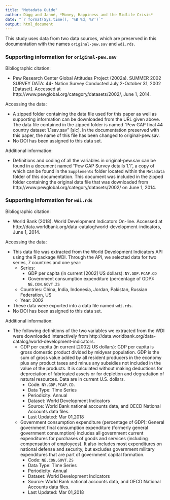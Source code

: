 ```yaml
---
title: "Metadata Guide"
author: Dägg and Janné, *Money, Happiness and the Midlife Crisis*
date: "`r format(Sys.time(), '%B %d, %Y')`"
output: html_document
---
```


This study uses data from two data sources, which are preserved in this documentation with the names `original-pew.sav` and `wdi.rds`.

### Supporting information for `original-pew.sav`

Bibliographic citation:

- Pew Research Center Global Attitudes Project (2002a). SUMMER 2002 SURVEY DATA: 44- Nation Survey Conducted July 2-October 31, 2002 [Dataset]. Accessed at http://www.pewglobal.org/category/datasets/2002/, June 1, 2014.

Accessing the data:

- A zipped folder containing the data file used for this paper as well as supporting information can be downloaded from the URL given above. The data file contained in the zipped folder is named "Pew GAP final 44 country dataset 1.1sav.sav" [sic]. In the documentation preserved with this paper, the name of this file has been changed to original-pew.sav.
- No DOI has been assigned to this data set. 

Additional information:

- Definitions and coding of all the variables in original-pew.sav can be found in a document named "Pew GAP Survey details 1.1", a copy of which can be found in the `Supplements` folder located within the `Metadata` folder of this documentation. This document was included in the zipped folder containing the original data file that was downloaded from http://www.pewglobal.org/category/datasets/2002/ on June 1, 2014.

### Supporting information for `wdi.rds`

Bibliographic citation:

- World Bank (2018). World Development Indicators On-line. Accessed at http://data.worldbank.org/data-catalog/world-development-indicators, June 1, 2014. 

Accessing the data:

- This data file was extracted from the World Development Indicators API using the R package WDI. Through the API, we selected data for two series, 7 countries and one year:
  + Series: 
    * GDP per capita (in current [2002] US dollars): `NY.GDP.PCAP.CD`
    * Government consumption expenditure (percentage of GDP): `NE.CON.GOVT.ZS`
  + Countries: China, India, Indonesia, Jordan, Pakistan, Russian Federation, US
  + Year: 2002
- These data were exported into a data file named `wdi.rds`.
- No DOI has been assigned to this data set. 

Additional information:

- The following definitions of the two variables we extracted from the WDI were downloaded interactively from http://data.worldbank.org/data-catalog/world-development-indicators.
  + GDP per capita (in current [2002] US dollars): GDP per capita is gross domestic product divided by midyear population. GDP is the sum of gross value added by all resident producers in the economy plus any product taxes and minus any subsidies not included in the value of the products. It is calculated without making deductions for depreciation of fabricated assets or for depletion and degradation of natural resources. Data are in current U.S. dollars. 
    * Code: `NY.GDP.PCAP.CD`. 
    * Data Type: Time Series 
    * Periodicity: Annual 
    * Dataset: World Development Indicators 
    * Source: World Bank national accounts data, and OECD National Accounts data files. 
    * Last Updated: Mar 01,2018
  + Government consumption expenditure (percentage of GDP): General government final consumption expenditure (formerly general government consumption) includes all government current expenditures for purchases of goods and services (including compensation of employees). It also includes most expenditures on national defense and security, but excludes government military expenditures that are part of government capital formation.
    * Code: `NE.CON.GOVT.ZS`
    * Data Type: Time Series 
    * Periodicity: Annual 
    * Dataset: World Development Indicators 
    * Source: World Bank national accounts data, and OECD National Accounts data files. 
    * Last Updated: Mar 01,2018
